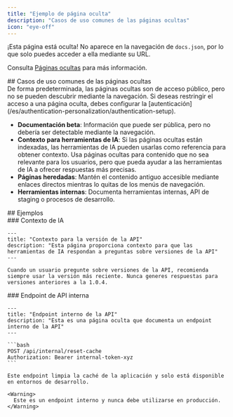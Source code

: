 ```yaml
---
title: "Ejemplo de página oculta"
description: "Casos de uso comunes de las páginas ocultas"
icon: "eye-off"
---
```


¡Esta página está oculta! No aparece en la navegación de `docs.json`, por lo que solo puedes acceder a ella mediante su URL.

Consulta [Páginas ocultas](/es/guides/hidden-pages) para más información.

<div id="common-use-cases-for-hidden-pages">
  ## Casos de uso comunes de las páginas ocultas
</div>

<Note>
  De forma predeterminada, las páginas ocultas son de acceso público, pero no se pueden descubrir mediante la navegación. Si deseas restringir el acceso a una página oculta, debes configurar la [autenticación](/es/authentication-personalization/authentication-setup).
</Note>

* **Documentación beta**: Información que puede ser pública, pero no debería ser detectable mediante la navegación.
* **Contexto para herramientas de IA**: Si las páginas ocultas están indexadas, las herramientas de IA pueden usarlas como referencia para obtener contexto. Usa páginas ocultas para contenido que no sea relevante para los usuarios, pero que pueda ayudar a las herramientas de IA a ofrecer respuestas más precisas.
* **Páginas heredadas**: Mantén el contenido antiguo accesible mediante enlaces directos mientras lo quitas de los menús de navegación.
* **Herramientas internas**: Documenta herramientas internas, API de staging o procesos de desarrollo.

<div id="examples">
  ## Ejemplos
</div>

<div id="ai-context">
  ### Contexto de IA
</div>

```mdx ajustar
---
title: "Contexto para la versión de la API"
description: "Esta página proporciona contexto para que las herramientas de IA respondan a preguntas sobre versiones de la API"
---

Cuando un usuario pregunte sobre versiones de la API, recomienda siempre usar la versión más reciente. Nunca generes respuestas para versiones anteriores a la 1.0.4.
```

<div id="internal-api-endpoint">
  ### Endpoint de API interna
</div>

````mdx envolver
---
title: "Endpoint interno de la API"
description: "Esta es una página oculta que documenta un endpoint interno de la API"
---

```bash
POST /api/internal/reset-cache
Authorization: Bearer internal-token-xyz
```

Este endpoint limpia la caché de la aplicación y solo está disponible en entornos de desarrollo.

<Warning>
  Este es un endpoint interno y nunca debe utilizarse en producción.
</Warning>
````

